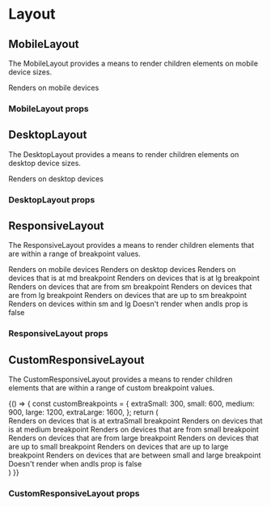 
<Meta title="Components/Layout" />

# Layout

## MobileLayout

The MobileLayout provides a means to render children elements on mobile device sizes.

<Preview>
  <Story name="mobile layout">
    <MobileLayout>
      <Typography variant="body1">Renders on mobile devices</Typography>
    </MobileLayout>
  </Story>
</Preview>

### MobileLayout props

<Props of={MobileLayout} />

## DesktopLayout

The DesktopLayout provides a means to render children elements on desktop device sizes.

<Preview>
  <Story name="desktop layout">
    <DesktopLayout>
      <Typography variant="body1">Renders on desktop devices</Typography>
    </DesktopLayout>
  </Story>
</Preview>

### DesktopLayout props

<Props of={DesktopLayout} />

## ResponsiveLayout

The ResponsiveLayout provides a means to render children elements that are within a range of breakpoint values.

<Preview>
  <Story name="responsive layout">
    <div>
      <ResponsiveLayout isMobile>
        <Typography variant="body1">Renders on mobile devices</Typography>
      </ResponsiveLayout>
      <ResponsiveLayout isDesktop>
        <Typography variant="body1">Renders on desktop devices</Typography>
      </ResponsiveLayout>
      <ResponsiveLayout is="md">
        <Typography variant="body1">Renders on devices that is at md breakpoint</Typography>
      </ResponsiveLayout>
      <ResponsiveLayout is="lg">
        <Typography variant="body1">Renders on devices that is at lg breakpoint</Typography>
      </ResponsiveLayout>
      <ResponsiveLayout isFrom="sm">
        <Typography variant="body1">Renders on devices that are from sm breakpoint</Typography>
      </ResponsiveLayout>
      <ResponsiveLayout isFrom="lg">
        <Typography variant="body1">Renders on devices that are from lg breakpoint</Typography>
      </ResponsiveLayout>
      <ResponsiveLayout upTo="sm">
        <Typography variant="body1">Renders on devices that are up to sm breakpoint</Typography>
      </ResponsiveLayout>
      <ResponsiveLayout isFrom="sm" upTo="lg">
        <Typography variant="body1">Renders on devices within sm and lg</Typography>
      </ResponsiveLayout>
      <ResponsiveLayout isFrom="sm" upTo="lg" andIs={false}>
        <Typography variant="body1">Doesn't render when andIs prop is false</Typography>
      </ResponsiveLayout>
    </div>
  </Story>
</Preview>

### ResponsiveLayout props

<Props of={ResponsiveLayout} />

## CustomResponsiveLayout

The CustomResponsiveLayout provides a means to render children elements that are within a range of custom breakpoint values.

<Preview>
  <Story name="custom responsive layout">
    {() => {
      const customBreakpoints = {
        extraSmall: 300, 
        small: 600, 
        medium: 900, 
        large: 1200, 
        extraLarge: 1600, 
      };
      return (
        <div>
          <CustomBreakpointsProvider customBreakpoints={customBreakpoints}>
            <CustomResponsiveLayout is="extraSmall">
              <Typography variant="body1">Renders on devices that is at extraSmall breakpoint</Typography>
            </CustomResponsiveLayout>
            <CustomResponsiveLayout is="medium">
              <Typography variant="body1">Renders on devices that is at medium breakpoint</Typography>
            </CustomResponsiveLayout>
            <CustomResponsiveLayout isFrom="small">
              <Typography variant="body1">Renders on devices that are from small breakpoint</Typography>
            </CustomResponsiveLayout>
            <CustomResponsiveLayout isFrom="large">
              <Typography variant="body1">Renders on devices that are from large breakpoint</Typography>
            </CustomResponsiveLayout>
            <CustomResponsiveLayout upTo="small">
              <Typography variant="body1">Renders on devices that are up to small breakpoint</Typography>
            </CustomResponsiveLayout>
            <CustomResponsiveLayout upTo="large">
              <Typography variant="body1">Renders on devices that are up to large breakpoint</Typography>
            </CustomResponsiveLayout>
            <CustomResponsiveLayout isFrom="small" upTo="large">
              <Typography variant="body1">Renders on devices that are between small and large breakpoint</Typography>
            </CustomResponsiveLayout>
            <CustomResponsiveLayout isFrom="small" upTo="large" andIs={false}>
              <Typography variant="body1">Doesn't render when andIs prop is false</Typography>
            </CustomResponsiveLayout>
          </CustomBreakpointsProvider>
        </div>
      )
    }}
  </Story>
</Preview>

### CustomResponsiveLayout props

<Props of={CustomResponsiveLayout} />
